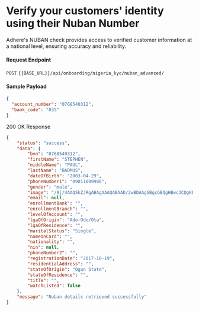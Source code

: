 # Verify your customers' identity using their Nuban Number

Adhere's NUBAN check provides access to verified customer information at a national level, ensuring accuracy and reliability.

#### Request Endpoint

`POST` `{{BASE_URL}}/api/onboarding/nigeria_kyc/nuban_advanced/`

#### Sample Payload

``` json
{
  "account_number": "0768540312",
  "bank_code": "035"
} 
```

200 OK Response

``` json
{
    "status": "success",
    "data": {
        "bvn": "0768540312",
        "firstName": "STEPHEN",
        "middleName": "PAUL",
        "lastName": "BADMUS",
        "dateOfBirth": "2003-04-29",
        "phoneNumber1": "09011009900",
        "gender": "male",
        "image": "/9j/4AAQSkZJRgABAgAAAQABAAD/2wBDAAgGBgcGBQgHBwcJCQgKDBQNDAsLDBkSEw8UHRofHh0aHBwgJC4nICIsIxwcKDcpLDAxNDQ0Hyc5PTgyPC4zNDL", # base 64
        "email": null,
        "enrollmentBank": "",
        "enrollmentBranch": "",
        "levelOfAccount": "",
        "lgaOfOrigin": "Ado-Odo/Ota",
        "lgaOfResidence": "",
        "maritalStatus": "Single",
        "nameOnCard": "",
        "nationality": "",
        "nin": null,
        "phoneNumber2": "",
        "registrationDate": "2017-10-19",
        "residentialAddress": "",
        "stateOfOrigin": "Ogun State",
        "stateOfResidence": "",
        "title": "",
        "watchListed": false
    },
    "message": "Nuban details retrieved successfully"
}
```
